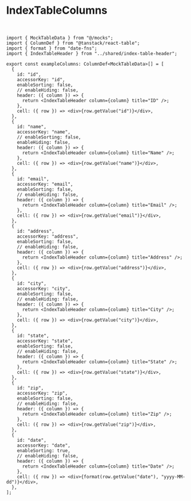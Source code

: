 
<Meta title="composite/IndexTableColumns" />

# IndexTableColumns
<br />

```tsx
import { MockTableData } from "@/mocks";
import { ColumnDef } from "@tanstack/react-table";
import { format } from "date-fns";
import { IndexTableHeader } from "../shared/index-table-header";

export const exampleColumns: ColumnDef<MockTableData>[] = [
  {
    id: "id",
    accessorKey: "id",
    enableSorting: false,
    // enableHiding: false,
    header: ({ column }) => {
      return <IndexTableHeader column={column} title="ID" />;
    },
    cell: ({ row }) => <div>{row.getValue("id")}</div>,
  },
  {
    id: "name",
    accessorKey: "name",
    // enableSorting: false,
    enableHiding: false,
    header: ({ column }) => {
      return <IndexTableHeader column={column} title="Name" />;
    },
    cell: ({ row }) => <div>{row.getValue("name")}</div>,
  },
  {
    id: "email",
    accessorKey: "email",
    enableSorting: false,
    // enableHiding: false,
    header: ({ column }) => {
      return <IndexTableHeader column={column} title="Email" />;
    },
    cell: ({ row }) => <div>{row.getValue("email")}</div>,
  },
  {
    id: "address",
    accessorKey: "address",
    enableSorting: false,
    // enableHiding: false,
    header: ({ column }) => {
      return <IndexTableHeader column={column} title="Address" />;
    },
    cell: ({ row }) => <div>{row.getValue("address")}</div>,
  },
  {
    id: "city",
    accessorKey: "city",
    enableSorting: false,
    // enableHiding: false,
    header: ({ column }) => {
      return <IndexTableHeader column={column} title="City" />;
    },
    cell: ({ row }) => <div>{row.getValue("city")}</div>,
  },
  {
    id: "state",
    accessorKey: "state",
    enableSorting: false,
    // enableHiding: false,
    header: ({ column }) => {
      return <IndexTableHeader column={column} title="State" />;
    },
    cell: ({ row }) => <div>{row.getValue("state")}</div>,
  },
  {
    id: "zip",
    accessorKey: "zip",
    enableSorting: false,
    // enableHiding: false,
    header: ({ column }) => {
      return <IndexTableHeader column={column} title="Zip" />;
    },
    cell: ({ row }) => <div>{row.getValue("zip")}</div>,
  },
  {
    id: "date",
    accessorKey: "date",
    enableSorting: true,
    // enableHiding: false,
    header: ({ column }) => {
      return <IndexTableHeader column={column} title="Date" />;
    },
    cell: ({ row }) => <div>{format(row.getValue("date"), "yyyy-MM-dd")}</div>,
  },
];
```